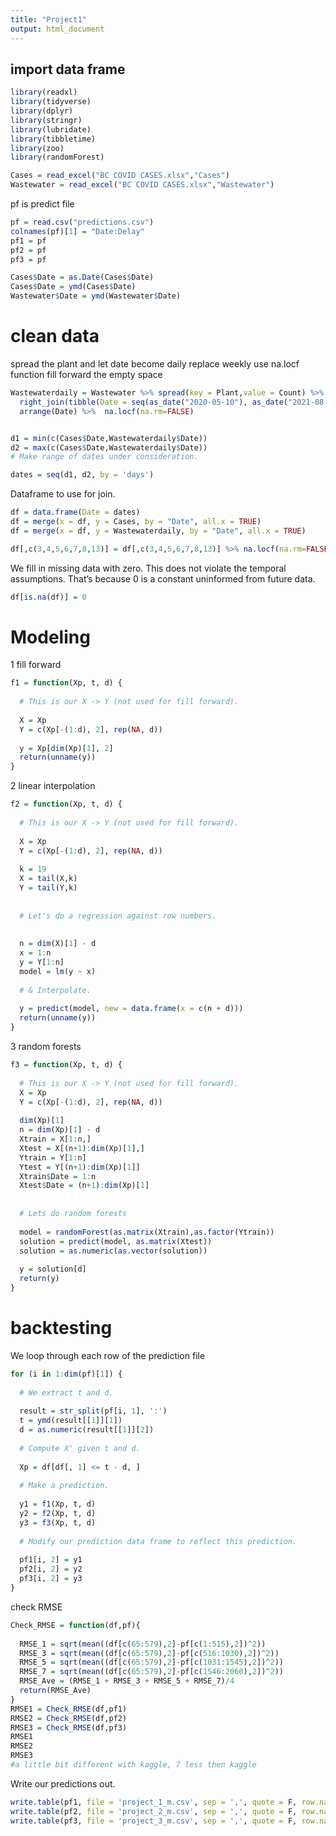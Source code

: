 ---
title: "Project1"
output: html_document
---
## import data frame

```{r}
library(readxl)
library(tidyverse)
library(dplyr)
library(stringr)
library(lubridate)
library(tibbletime)
library(zoo)
library(randomForest)

Cases = read_excel("BC COVID CASES.xlsx","Cases")
Wastewater = read_excel("BC COVID CASES.xlsx","Wastewater")
```

pf is predict file 
```{r}

pf = read.csv("predictions.csv")
colnames(pf)[1] = "Date:Delay"
pf1 = pf
pf2 = pf
pf3 = pf

Cases$Date = as.Date(Cases$Date)
Cases$Date = ymd(Cases$Date)
Wastewater$Date = ymd(Wastewater$Date)

```

# clean data 
spread the plant and let date become daily replace weekly
use na.locf function fill forward the empty space
```{r}
Wastewaterdaily = Wastewater %>% spread(key = Plant,value = Count) %>% group_by() %>%
  right_join(tibble(Date = seq(as_date("2020-05-10"), as_date("2021-08-28"), by="day")),by="Date")  %>%
  arrange(Date) %>%  na.locf(na.rm=FALSE)


d1 = min(c(Cases$Date,Wastewaterdaily$Date))
d2 = max(c(Cases$Date,Wastewaterdaily$Date))
# Make range of dates under consideration.

dates = seq(d1, d2, by = 'days')
```

Dataframe to use for join.
```{r}
df = data.frame(Date = dates)
df = merge(x = df, y = Cases, by = "Date", all.x = TRUE)
df = merge(x = df, y = Wastewaterdaily, by = "Date", all.x = TRUE)

df[,c(3,4,5,6,7,8,13)] = df[,c(3,4,5,6,7,8,13)] %>% na.locf(na.rm=FALSE)
```

We fill in missing data with zero.
This does not violate the temporal assumptions.
That's because 0 is a constant uninformed from future data.
```{r}
df[is.na(df)] = 0
```

# Modeling

1 fill forward
```{r}
f1 = function(Xp, t, d) {
  
  # This is our X -> Y (not used for fill forward).
  
  X = Xp
  Y = c(Xp[-(1:d), 2], rep(NA, d))
  
  y = Xp[dim(Xp)[1], 2]
  return(unname(y))
}
```

2 linear interpolation
```{r}
f2 = function(Xp, t, d) {
  
  # This is our X -> Y (not used for fill forward).
  
  X = Xp
  Y = c(Xp[-(1:d), 2], rep(NA, d))
  
  k = 19
  X = tail(X,k)
  Y = tail(Y,k)
  
  
  # Let's do a regression against row numbers.
  
  
  n = dim(X)[1] - d
  x = 1:n
  y = Y[1:n]
  model = lm(y ~ x)
  
  # & Interpolate.
  
  y = predict(model, new = data.frame(x = c(n + d)))
  return(unname(y))
}

```

3 random forests
```{r}
f3 = function(Xp, t, d) {
 
  # This is our X -> Y (not used for fill forward).
  X = Xp
  Y = c(Xp[-(1:d), 2], rep(NA, d))
  
  dim(Xp)[1]
  n = dim(Xp)[1] - d
  Xtrain = X[1:n,]
  Xtest = X[(n+1):dim(Xp)[1],]
  Ytrain = Y[1:n]
  Ytest = Y[(n+1):dim(Xp)[1]]
  Xtrain$Date = 1:n
  Xtest$Date = (n+1):dim(Xp)[1]
  
  
  # Lets do random forests
  
  model = randomForest(as.matrix(Xtrain),as.factor(Ytrain))
  solution = predict(model, as.matrix(Xtest))
  solution = as.numeric(as.vector(solution))
  
  y = solution[d]
  return(y)
}

```

# backtesting 
We loop through each row of the prediction file
```{r}
for (i in 1:dim(pf)[1]) {
  
  # We extract t and d.
  
  result = str_split(pf[i, 1], ':')
  t = ymd(result[[1]][1])
  d = as.numeric(result[[1]][2])
  
  # Compute X' given t and d.
  
  Xp = df[df[, 1] <= t - d, ]
  
  # Make a prediction.
  
  y1 = f1(Xp, t, d)
  y2 = f2(Xp, t, d)
  y3 = f3(Xp, t, d)
  
  # Modify our prediction data frame to reflect this prediction.
  
  pf1[i, 2] = y1
  pf2[i, 2] = y2
  pf3[i, 2] = y3
}

```

check RMSE
```{r}
Check_RMSE = function(df,pf){
  
  RMSE_1 = sqrt(mean((df[c(65:579),2]-pf[c(1:515),2])^2))
  RMSE_3 = sqrt(mean((df[c(65:579),2]-pf[c(516:1030),2])^2))
  RMSE_5 = sqrt(mean((df[c(65:579),2]-pf[c(1031:1545),2])^2))
  RMSE_7 = sqrt(mean((df[c(65:579),2]-pf[c(1546:2060),2])^2))
  RMSE_Ave = (RMSE_1 + RMSE_3 + RMSE_5 + RMSE_7)/4
  return(RMSE_Ave)
}
RMSE1 = Check_RMSE(df,pf1)
RMSE2 = Check_RMSE(df,pf2)
RMSE3 = Check_RMSE(df,pf3)
RMSE1
RMSE2
RMSE3
#a little bit different with kaggle, 7 less then kaggle 

```

Write our predictions out.
```{r}
write.table(pf1, file = 'project_1_m.csv', sep = ',', quote = F, row.names = F)
write.table(pf2, file = 'project_2_m.csv', sep = ',', quote = F, row.names = F)
write.table(pf3, file = 'project_3_m.csv', sep = ',', quote = F, row.names = F)

```